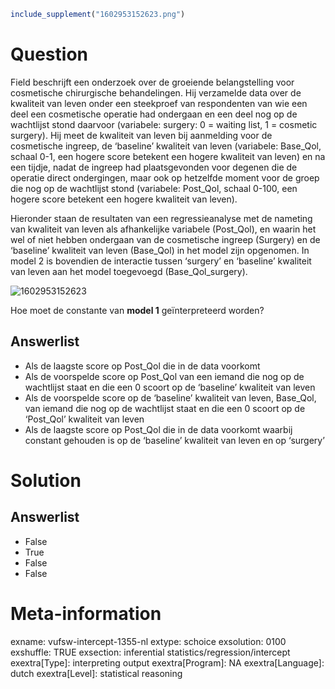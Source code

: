 ```r
include_supplement("1602953152623.png")
```

Question
========
Field beschrijft een onderzoek over de groeiende belangstelling voor
cosmetische chirurgische behandelingen. Hij verzamelde data over de
kwaliteit van leven onder een steekproef van respondenten van wie een
deel een cosmetische operatie had ondergaan en een deel nog op de
wachtlijst stond daarvoor (variabele: surgery: 0 = waiting list, 1 =
cosmetic surgery). Hij meet de kwaliteit van leven bij aanmelding voor
de cosmetische ingreep, de ‘baseline’ kwaliteit van leven (variabele:
Base\_Qol, schaal 0-1, een hogere score betekent een hogere kwaliteit
van leven) en na een tijdje, nadat de ingreep had plaatsgevonden voor
degenen die de operatie direct ondergingen, maar ook op hetzelfde moment
voor de groep die nog op de wachtlijst stond (variabele: Post\_Qol,
schaal 0-100, een hogere score betekent een hogere kwaliteit van
leven).  
  
Hieronder staan de resultaten van een regressieanalyse met de nameting
van kwaliteit van leven als afhankelijke variabele (Post\_Qol), en
waarin het wel of niet hebben ondergaan van de cosmetische ingreep
(Surgery) en de ‘baseline’ kwaliteit van leven (Base\_Qol) in het model
zijn opgenomen. In model 2 is bovendien de interactie tussen ‘surgery’
en ‘baseline’ kwaliteit van leven aan het model toegevoegd
(Base\_Qol\_surgery).  
  
<img src="1602953152623.png" class="fr-fic fr-dii tvcss_2"
alt="1602953152623" />  
  
Hoe moet de constante van **model 1** geïnterpreteerd worden?

Answerlist
----------
* Als de laagste score op Post\_Qol die in de data voorkomt
* Als de voorspelde score op Post\_Qol van een iemand die nog op de
  wachtlijst staat en die een 0 scoort op de ‘baseline’ kwaliteit van
  leven
* Als de voorspelde score op de ‘baseline’ kwaliteit van leven, Base\_Qol,
  van iemand die nog op de wachtlijst staat en die een 0 scoort op de
  ‘Post\_Qol’ kwaliteit van leven
* Als de laagste score op Post\_Qol die in de data voorkomt waarbij
  constant gehouden is op de ‘baseline’ kwaliteit van leven en op
  ‘surgery’

Solution
========










Answerlist
----------
* False
* True
* False
* False

Meta-information
================
exname: vufsw-intercept-1355-nl
extype: schoice
exsolution: 0100
exshuffle: TRUE
exsection: inferential statistics/regression/intercept
exextra[Type]: interpreting output
exextra[Program]: NA
exextra[Language]: dutch
exextra[Level]: statistical reasoning

